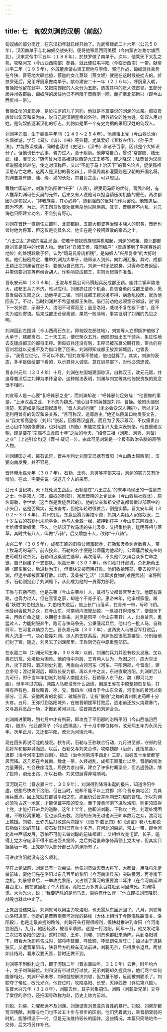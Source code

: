 ```yaml
---
---
---
```

title: 七　匈奴刘渊的汉朝（前赵）
---



匈奴族的部分南迁，在东汉初年就已经开始了。光武帝建武二十六年（公元５０年），汉因南单于与北匈奴交战失利，便将他移居西河美稷（今内蒙古准格尔旗西北）。汉末灵帝中平五年（１８８年），於扶罗做了南单于。次年，他乘天下大乱之机，攻略河东（今山西西南部）郡县，就此便驻屯平阳（今临汾西南）一带。献帝兴平二年（１９５年），外戚董承请右贤王帮他与李傕、郭汜作战，匈奴骑兵乘势在今陕、晋等地大肆掳掠，蔡邕的女儿蔡琰（蔡文姬）就是在这时候被掳去的。於扶罗死后，兄弟呼厨泉做南单于。献帝建安二十一年（２１６年），呼厨泉入朝，曹操把他留在邺中，又把南匈奴的人众分为五部，选拔其中的贵人做首领。五部分居并州各郡后，匈奴族的居住地已不再限于晋西南一隅，而扩至北部新兴（即今山西忻州一带）。

曹操任命的北部帅，是於扶罗的儿子刘豹，他就是本篇要说的刘渊的父亲。匈奴贵族曾以匈汉和亲为由，说自己是汉朝皇帝的外孙，用外祖父的姓为姓。匈奴人用刘姓，是匈奴族逐渐汉化的标志。刘豹似是第一个有史为据的采用汉姓的匈奴人。

刘渊字元海，生于魏嘉平年间（２４９～２５４年）。他师事上党（今山西长治）名儒崔游，学习《易》、《诗》、《书》等典籍，尤其爱好《春秋左传》、《孙子兵法》，并能熟读成诵，同时也读过《史记》、《汉书》和诸子百家，因此是个大知识分子。但他也长于武事，膂力过人，善于射箭。他非常自负，曾说“常鄙随、陆无武，绛、灌无文。”随何曾为汉高祖游说西楚九江王英布，使之降汉；陆贾曾为汉高祖说服南越赵佗，使之对汉称臣，又以“不能于马上治天下”的著名论点，促使高祖深思存亡之故。这两人是汉初的著名辩士，绛侯周勃和灌婴则是汉朝的开国名将。刘渊要兼有随、陆、绛、灌的长处，其自负之高，可以想见。

曹魏亡国前夕，刘渊到洛阳做“任子”（人质），很受司马昭的优待。晋武帝时，有人推荐刘渊可任灭吴的元帅，后来又有人说他可以担当镇压树机能的重任。两次都因为是匈奴人，“非我族类，其心必异”，遭到强烈的反对而作为罢论。他知道后，颇为不满。为此，齐王司马攸竟劝武帝杀他以除后患。其实，晋朝若不内乱，刘元海也只图建立功名，不会别有野心。

刘渊在晋廷一直担任左部帅、北部都尉、五部大都督等治理本族人的职务，晋廷也曾封他为将军，但这仅是徒具名义。他实在是个投闲置散的豪杰之士。

“八王之乱”造成的混乱局面，使若干匈奴贵族想乘机崛起，刘渊的叔祖、原北部都尉刘宣是其中的代表人物。他们对“自诸王侯，降同编户”（贵族落到了平民百姓的地位）的处境耿耿于怀，认为“司马氏骨肉相残”，是匈奴人“兴邦复业”的大好时机。他们秘密商定，推举刘渊为大单于，随即派人到邺，向刘渊汇报。其时，成都王颖正把刘渊留在邺中，要他为自己效力。刘渊一时无法脱身，只得命使者返回，并带信要刘宣等再纠合胡人，诈称响应成都王，实则为起事作准备。

晋永安元年（３０４年），王浚与东赢公司马腾起兵反成都王颖。幽并二镇声势浩大，成都王兵力不济，难以应付。刘渊抓住这个机会，自告奋勇向成都王请命，愿意发匈奴五部之众，助他平定二镇。当时成都王颖求援不得，病急乱投医，就放他回去了。不过，当时刘渊并不希望成都王失败。临行前劝他必须坚守邺城，说“殿下一发邺宫，示弱于人，洛阳不可得而至；虽至洛阳，威权不复在殿下也”。这不失为临别寄语。后来成都王仓皇离邺，果然一败涂地，事实证明了刘渊的先见之明。

刘渊回到左国城（今山西离石东北，即匈奴左部驻地），刘宣等人立即拥护他做了大单于，建都离石，二十天工夫，便已聚众五万。他随即派出五千骑兵，象征性地去支援成都王的部将王粹。但匈奴兵还没有到，王粹已被东赢公腾打败，带兵的将官刘宏就以支援不及为借口撤了回来。刘渊得知成都王放弃邺城后，也曾表示，“我答应过他，不可以不救。”但刘宣等不赞成，他也就算了。其实，刘渊的表态，多半是做给部下看的，以示其待人诚信，意在训导部下，对他必须忠诚。

晋永兴元年（３０４年）十月，刘渊在左国城建国称汉，自称汉王，改元元熙，并追尊蜀汉后主刘禅为孝怀皇帝。这种做法表明，刘渊与刘宣等其他匈奴贵族的观念很不相同。

刘宣等人是一心要“复呼韩邪之业”，而刘渊却说：“呼韩邪何足效哉！”他要做的事是，“上承汉高之业，下不失为魏氏。”他心目中的英雄是刘邦、曹操。他的头脑很清楚，知道如是亮出匈奴旗号，“晋人未必同我”（未必会受汉人拥护），所以才决定利用曾有的匈汉和亲关系，“且可称汉，追尊后主。”他还以臣属口吻发表文告，从“我太祖高皇帝（刘邦）”说起，历叙两汉盛衰，而且为了表示尊汉，不仅痛责自己心目中的偶像曹操，也对昭烈（刘备）未能完成复兴大业深表惋惜。他要重建汉朝，即是要在“宗庙不血食四十年”之后的今天，“绍修三祖（刘邦、刘秀、刘备）之业”（上述引文均见《晋书·载记一》）。由此可见刘渊是一个极有政治头脑的高明人物。

刘渊建国之初，离石饥荒，晋并州刺史刘琨又已据有晋阳（今山西太原西南），汉要向南发展，并不容易。

晋怀帝永嘉元年（３０７年），石勒、王弥、刘灵等率部来投，刘渊的实力又有所增加。在此，需要先说一说这几个人的来历。

公元４世纪初，天下处处发生战乱。石勒是在“八王之乱”的末年涌现出的一位豪杰之士。他是羯人（羯，匈奴的别部），家居晋南的上党武乡（今山西榆社西北），原名匐勒，字世龙（这当然是发迹后起的）。他的父亲和祖父据说都曾做过部落中的小头目，这是否属实，无法查考，但他年轻时很贫苦，倒是实情。晋太安年间（３０２～３０４年），并州饥荒，东赢公腾为筹措军费，抓胡人卖给人家做奴隶，三十岁左右的石勒也未能幸免。他与人合戴一枷，被押到茌平（今山东东阿西北），卖给师懽做奴隶。不久，他结识了牧马场的头儿汲桑，又招集桃豹、逯明等相与落草，其时共有八人，叫做“八骑”，后又增加十人，改称“十八骑”。

永兴二年（３０５年），成都王颖的旧将公师藩起兵，石勒和汲桑纠合数百人，带上牧马场的马匹，前去投奔。石勒的名字便是公师藩为他起的。公师藩后被充州刺史苟晞打败杀死，石勒和汲桑流亡逃窜，再次落草，不久他们又纠合众多亡命之徒，自己组建了一支部队。永嘉元年（３０７年），他们竟打开邺城，杀死新蔡王腾（即东赢公，后进封为王），但很快又被苟晞打败。他们收拾残部，要去投奔刘渊，但途中却被晋军打散。此后，汲桑被“乞活”（流窜求食物的难民武装）诸将所杀，石勒则投到了刘渊麾下，从此成为他的一员得力部将。

王弥与石勒不同。他是东莱（今山东莱州）人，其祖与父都曾官至太守。他既有谋略，也膂力过人，但在官宦之家，却是个不肖子弟。惠帝末年，他率领家僮，跟着“妖贼”刘伯根造反。刘伯根失败后，他上长广山落草，在青州一带，号称飞豹。他曾纠合数万之众，在今山东、河南境内流窜劫掠，一旦被打得溃散了，便潜伏下来，再收亡命之徒，以期卷土重来。刘灵是阳平（今山东莘县）人，出身贫苦，勇猛过人，力能制服奔牛，跑可与快马争先。公秉藩起兵后，他纠合一批人马，自称将军，在河北以劫掠为生。晋永嘉元年（３０７年），这两支人马被官军打败后，两人沆瀣一气，决心投靠刘渊。派人前去联系后，刘渊当然很愿意接受，分别给他们封了官。随之，刘灵去了刘渊那里，王弥则仍在中原重整部伍。

在永嘉二年（刘渊元熙五年，３０８年）以前，刘渊的兵力并没有较大发展，加以离石饥荒，处境极为困难。他的侍中刘殷、王育两人认为，危困之时，应大举出兵，攻下晋阳，消灭刺史刘琨，再南向占领河东（河东、平阳两郡，今晋南），建立帝号；渡过黄河后，即取长安为都，再以关中之众，东进直取洛阳。刘渊听后认为可行，即于当年年初派刘聪等人南据太行，石勒等人东下赵、魏（即河北方面）。但半年过完后，两路人马都没有什么战绩，倒是王弥在中原整顿恢复后，打得有声有色，且攻略青、徐、兖、豫四州（相当于今山东全省，河南省的黄河以南部分、江苏、安徽两省的北部），破城杀官，让有“屠伯”之称的青州刺史苟晞十分头疼。五月，王弥打到洛阳城外，在被晋朝援军打败后，逃走前还放火烧建春门，又与追兵恶战一场，才撤到黄河以北，往晋南去和刘渊会合。

刘渊南进策略，到七月中才有所获，即攻克了平阳郡的治所平阳（今山西临汾西南）。随即，他迁都蒲子（今山西隰县），于十月中即位称帝，改元熙五年为永凤元年。次年正月，又迁都平阳，改元为河瑞元年。

现在回头再说河北的战况。秋冬间，石勒与王弥联合行动，九月进至邺，守邺的征北将军和郁弃城而逃。以后，石勒又与刘灵合作，攻略魏郡（治邺，此指属县）、汲郡（治今河南卫辉西南）、顿丘（治今河南清丰西北）三郡，百姓五十余垒都望风而降。这几郡在今冀南、豫北一带，久经战乱，成都王颖覆亡以后，晋朝的统治力量薄弱，社会秩序混乱，居民为求自保，建立了许多村寨堡垒，但若遇强敌，除了投降，别无出路，所以石勒、刘灵进展得非常顺利。

汉河瑞元年（晋永嘉三年，３０９年），刘渊得到降将朱诞的报告，知道洛阳空虚，很想尽快攻下洛阳，但在当时，他却不能不以上党郡（即今晋东南地区）为其用兵重点。因上党就在都城平阳之东，那里仍受晋并州刺史刘琨的管辖。所以刘渊必须攻占这一地区，才能保证平阳的安全。至于渡黄河南下进攻洛阳，则更须取得上党，才能打开进兵的道路。这年上半年，他即派刘聪、王弥攻上党。刘琨处境困难，不敢轻离重地，但也派兵去救。洛阳的东海王越也派王旷率数万之众，渡河北上救援。刘聪、王弥先后打败这两次援军（《晋书·载记四》和《通鉴》卷八七都说石勒做刘聪的前锋，按石勒其时已有兵十多万，在河北的巨鹿、常山一带，即今河北省中西部发展，恐怕不可能去做刘聪的前锋都督），又相继攻克屯留、长子，逼得上党太守庞淳不得不献出壶关投降。之后刘琨虽命张倚再领上党太守，但其实只据襄垣一城，上党郡的大部分都已为刘渊所有了。

可进攻洛阳就没有这么顺利。

早在上党战前，刘渊已有一次尝试。他任刘景做灭晋大将军、大都督，用降将朱涎做前锋，要他们先在洛阳以东几百里的黎阳（今河南浚县东）突破黄河，再寻南下之机。刘景领命后，一举攻克黎阳，又占领了黄河的重要渡口延津（在今河南延津县西北）。他在这里犯了个大错误，竟把三万多男女百姓赶到河里淹死。刘渊得讯，大为光火，说：“我要铲除的是司马氏，百姓有什么罪！”他立即把刘景降职，战役也就此中止了。

上党战役结束后，刘渊就可以用主力攻洛阳，也无需从东面迂回了。八月，刘聪等向洛阳进军。他走的是晋西南黄河对岸的路线（大体上相当于今陇海铁路潼关、洛阳段），也是走最直捷的路线。刘聪开头打得很顺利，很快就推进到宜阳（今河南宜阳西）。九月，他因轻敌，被晋军袭败。这是一打洛阳。同年十月，他又发动第二次进攻洛阳的战役。这时刘聪、王弥、刘曜、刘景也都赶来助阵。兵到洛阳城下，眼看大功即将告成时，部将呼延翼、呼延颢、呼延朗先后阵亡；加以由于道路狭仄，又遭晋军阻击，陕县后方的粮车无法前进，刘聪无奈，只得发令退兵。两仗如此结局，看来汉要灭晋，暂时还做不到。

刘渊等不到胜利之日，即于河瑞二年（晋永嘉四年，３１０年）去世，时年约六十，太子刘和嗣位。刘和没有带过兵打过仗，兄弟刘聪却久握兵权，他们两个如何能够相处。刘渊尸骨未寒，刘和就想解决刘聪，但力量不够，反而被刘聪杀了。刘聪夺了帝位，改元光兴。他在位时，攻陷洛阳、长安，灭掉西晋（详见第八篇）。东晋大兴元年（３１８年），刘聪去世，其子刘集嗣位。刘暇（刘聪堂兄弟）又夺了堂侄的帝位，还把国号改称为赵，历史上称为前赵。

刘聪、刘粲、刘曜都远不及刘渊。刘渊谴责刘景滥杀百姓的暴行。刘聪、刘粲却都荒淫残酷，刘曜与他们也不过五十步与百步的区别。他们凭着武力，乘晋朝衰弱的时机，能够得逞于一时，但是无法维持较长的国祚。这些情况，本篇只简略地作一交待，后文将另作补充。